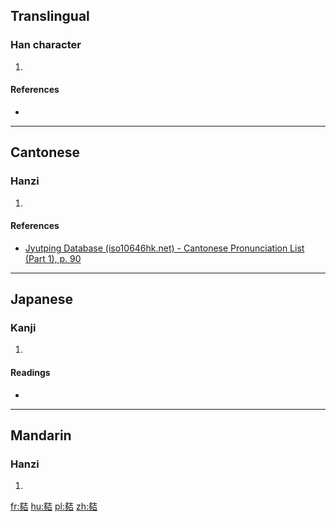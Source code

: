 ==Translingual==

===Han character===
{{Han char|rn=36|rad=夕|as=09|sn=12|four=|canj=NNGR|ids=⿰多吉}}

# {{defn|Han|sort=夕09}}

====References====
* {{Han ref|kx=0247.130|dkj=05785|dj=0491.200|hdz=20864.090|uh=5921|ud=22817}}

----

==Cantonese==

===Hanzi===
{{yue-hanzi|jyut=[[hei3]]|y=hei3}}

# {{defn|lang=yue|sort=夕09}}

====References====
* [http://www.iso10646hk.net/jp/document/download.jsp Jyutping Database (iso10646hk.net) - Cantonese Pronunciation List (Part 1), p. 90]

----

==Japanese==

===Kanji===
{{ja-kanji|grade=|rs=夕09}}

# {{defn|lang=ja|sort=夕09}}

====Readings====
* {{ja-readings|on=[[き]] (ki)|kun=[[おおい]] (ooi)}}

----

==Mandarin==

===Hanzi===
{{cmn-hanzi|pin=[[qì]] ([[qi4]])|wg=ch'i<sup>4</sup>}}

# {{defn|lang=cmn|sort=夕09}}

[[fr:夡]]
[[hu:夡]]
[[pl:夡]]
[[zh:夡]]